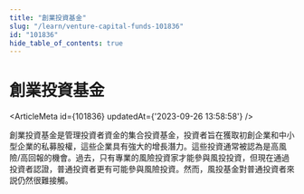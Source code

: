```yaml
---
title: "創業投資基金"
slug: "/learn/venture-capital-funds-101836"
id: "101836"
hide_table_of_contents: true
---
```



# 創業投資基金

<ArticleMeta id={101836} updatedAt={'2023-09-26 13:58:58'} />
<div className='border-solid border-b border-t-0 my-4 border-[var(--ifm-color-gray-300)]' />

創業投資基金是管理投資者資金的集合投資基金，投資者旨在獲取初創企業和中小型企業的私募股權，這些企業具有強大的增長潛力。這些投資通常被認為是高風險/高回報的機會。過去，只有專業的風險投資家才能參與風投投資，但現在通過投資者認證，普通投資者更有可能參與風險投資。然而，風投基金對普通投資者來説仍然很難接觸。
